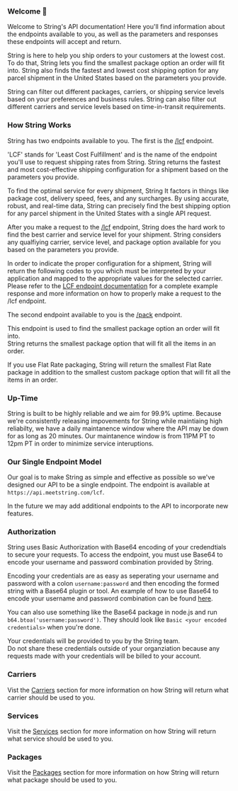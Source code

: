 ### Welcome 👋

Welcome to String's API documentation! Here you'll find information about the endpoints available to you,
as well as the parameters and responses these endpoints will accept and return. 

String is here to help you ship orders to your customers at the lowest cost.  To do that, String lets you 
find the smallest package option an order will fit into.  String also finds the fastest and lowest cost
 shipping option for any parcel shipment in the United States based on the parameters you provide. 

String can filter out different packages, carriers, or shipping service levels based on your preferences and business rules.
String can also filter out different carriers and service levels based on time-in-transit requirements.

### How String Works

String has two endpoints available to you.  The first is the [/lcf](https://docs.meetstring.com/api-reference/least-cost-fulfillment) endpoint.

'LCF' stands for 'Least Cost Fulfillment' and is the name of the endpoint you'll use to request shipping rates from String.
String returns the fastest and most cost-effective shipping configuration for a shipment based on the parameters you provide.  

To find the optimal service for every shipment, String It factors in things like package cost, delivery speed, fees, and any surcharges.
By using accurate, robust, and real-time data, String can precisely find the best shipping option for any parcel shipment in the United States with a single API request.

After you make a request to the [/lcf](https://docs.meetstring.com/api-reference/least-cost-fulfillment) endpoint,
String does the hard work to find the best carrier and service level for your shipment.
String considers any qualfiying carrier, service level, and package option available for you based on the parameters you provide. 

In order to indicate the proper configuration for a shipment, String will return the following codes to you which must be interpreted
by your application and mapped to the appropriate values for the selected carrier.  Please refer to the [LCF endpoint documentation](https://docs.meetstring.com/api-reference/least-cost-fulfillment)
for a complete example response and more information on how to properly make a request to the /lcf endpoint.

The second endpoint available to you is the [/pack](https://docs.meetstring.com/api-reference/pack) endpoint.

This endpoint is used to find the smallest package option an order will fit into.  
String returns the smallest package option that will fit all the items in an order.

If you use Flat Rate packaging, String will return the smallest Flat Rate package in addition to the smallest custom 
package option that will fit all the items in an order.

### Up-Time

String is built to be highly reliable and we aim for 99.9% uptime.
Because we're consistently releasing impovements for String while maintiaing high reliabilty,
we have a daily maintanence window where the API may be down for as long as 20 minutes.
Our maintanence window is from 11PM PT to 12pm PT in order to minimize service interuptions.

### Our Single Endpoint Model

Our goal is to make String as simple and effective as possible so we've designed our API to be a single endpoint.
The endpoint is available at `https://api.meetstring.com/lcf`.

In the future we may add additional endpoints to the API to incorporate new features.

### Authorization

String uses Basic Authorization with Base64 encoding of your credendtials to secure your requests.
To access the endpoint, you must use Base64 to encode your username and password combination provided by String.

Encoding your credentials are as easy as seperating your username and password with a colon `username:password` and then encoding the formed string with a Base64 plugin or tool.
An example of how to use Base64 to encode your username and password combination can be found [here](https://www.base64encode.org/).

You can also use something like the Base64 package in node.js and run `b64.btoa('username:password')`. 
They should look like `Basic <your encoded credentials>` when you're done.

Your credentials will be provided to you by the String team.  
Do not share these credentials outside of your organziation because any requests made with your credentials will be billed to your account.

### Carriers
Vist the [Carriers](./carriers) section for more information on how String will return what carrier should be used to you.

### Services
Visit the [Services](./services) section for more information on how String will return what service should be used to you.

### Packages
Visit the [Packages](./packages) section for more information on how String will return what package should be used to you.